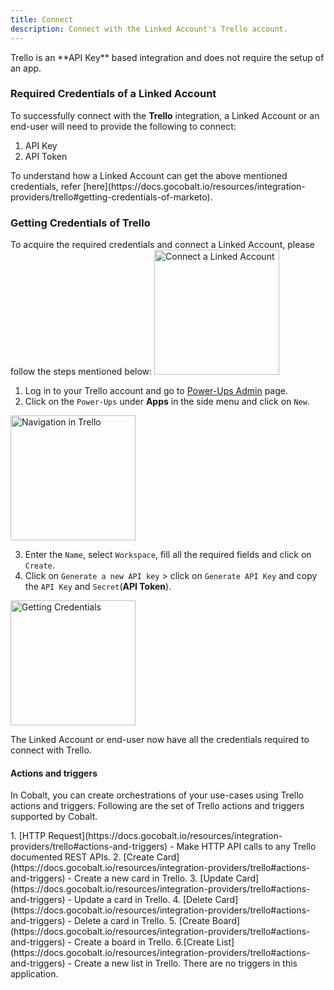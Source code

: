 ```yaml
---
title: Connect
description: Connect with the Linked Account's Trello account.
---
```

<Note>
Trello is an **API Key** based integration and does not require the setup of an app.
</Note>

### Required Credentials of a Linked Account

To successfully connect with the **Trello** integration, a Linked Account or an end-user will need to provide the following to connect:

1. API Key
2. API Token

<Info>
To understand how a Linked Account can get the above mentioned credentials, refer [here](https://docs.gocobalt.io/resources/integration-providers/trello#getting-credentials-of-marketo).
</Info>


### Getting Credentials of Trello

To acquire the required credentials and connect a Linked Account, please follow the steps mentioned below:
<img height="200" src="/images/Trello/trello_config.png" alt="Connect a Linked Account"/>

1. Log in to your Trello account and go to [Power-Ups Admin](https://trello.com/power-ups/admin) page.
2. Click on the `Power-Ups` under **Apps** in the side menu and click on `New`.
<img height="200" src="/images/Trello/trello_navigation.png" alt="Navigation in Trello"/>

3. Enter the `Name`, select `Workspace`, fill all the required fields and click on `Create`.
4. Click on `Generate a new API key` > click on `Generate API Key` and copy the `API Key` and `Secret`(**API Token**).
<img height="200" src="/images/Trello/trello_credentials.png" alt="Getting Credentials"/>

The Linked Account or end-user now have all the credentials required to connect with Trello.

#### Actions and triggers
In Cobalt, you can create orchestrations of your use-cases using Trello actions and triggers. Following are the set of Trello actions and triggers
supported by Cobalt.

<Tabs>
  <Tab title="Actions">
     1. [HTTP Request](https://docs.gocobalt.io/resources/integration-providers/trello#actions-and-triggers) - Make HTTP API calls to any Trello documented REST APIs.
     2. [Create Card](https://docs.gocobalt.io/resources/integration-providers/trello#actions-and-triggers) - Create a new card in Trello.
     3. [Update Card](https://docs.gocobalt.io/resources/integration-providers/trello#actions-and-triggers) - Update a card in Trello.
     4. [Delete Card](https://docs.gocobalt.io/resources/integration-providers/trello#actions-and-triggers) - Delete a card in Trello.
     5. [Create Board](https://docs.gocobalt.io/resources/integration-providers/trello#actions-and-triggers) - Create a board in Trello.
     6.[Create List](https://docs.gocobalt.io/resources/integration-providers/trello#actions-and-triggers) - Create a new list in Trello.
  </Tab>
  <Tab title="Triggers">
    There are no triggers in this application.
  </Tab>
</Tabs>